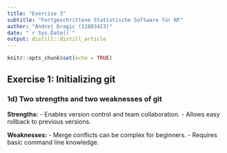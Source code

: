 ```yaml
---
title: "Exercise 3"
subtitle: "Fortgeschrittene Statistische Software für NF"
author: "Andrej Dragic (12803423)"
date: "`r Sys.Date()`"
output: distill::distill_article
---
```


```r
knitr::opts_chunk$set(echo = TRUE)
```

## Exercise 1: Initializing git

### 1d) Two strengths and two weaknesses of git

**Strengths:**
- Enables version control and team collaboration.
- Allows easy rollback to previous versions.

**Weaknesses:**
- Merge conflicts can be complex for beginners.
- Requires basic command line knowledge.

